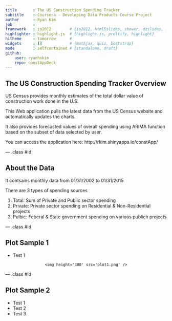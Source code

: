 ```yaml
---
title       : The US Construction Spending Tracker
subtitle    : Coursera - Developing Data Products Course Project
author      : Ryan Kim
job         : 
framework   : io2012        # {io2012, html5slides, shower, dzslides, ...}
highlighter : highlight.js  # {highlight.js, prettify, highlight}
hitheme     : tomorrow      # 
widgets     : []            # {mathjax, quiz, bootstrap}
mode        : selfcontained # {standalone, draft}
github:
    user: ryanhnkim
    repo: constAppDeck
---
```


## The US Construction Spending Tracker Overview

US Census provides monthly estimates of the total dollar value of construction work done in the U.S. 

This Web application pulls the latest data from the US Census website and automatically updates the charts. 

It also provides forecasted values of overall spending using ARIMA function based on the subset of data selected by user. 

You can access the application here: http://rkim.shinyapps.io/constApp/



--- .class #id 

## About the Data

It contsains monthly data from 01/31/2002 to 01/31/2015

There are 3 types of spending sources

1. Total: Sum of Private and Public sector spending
2. Private: Private sector spending on Residential & Non-Residential projects
3. Pulbic: Feberal & State government spending on various publich projects

--- .class #id 

## Plot Sample 1
* Test 1

<div style='text-align: center;'>
    <img height='300' src='plot1.png' />
</div>

--- .class #id 

## Plot Sample 2
* Test 1
* Test 2
* Test 3

